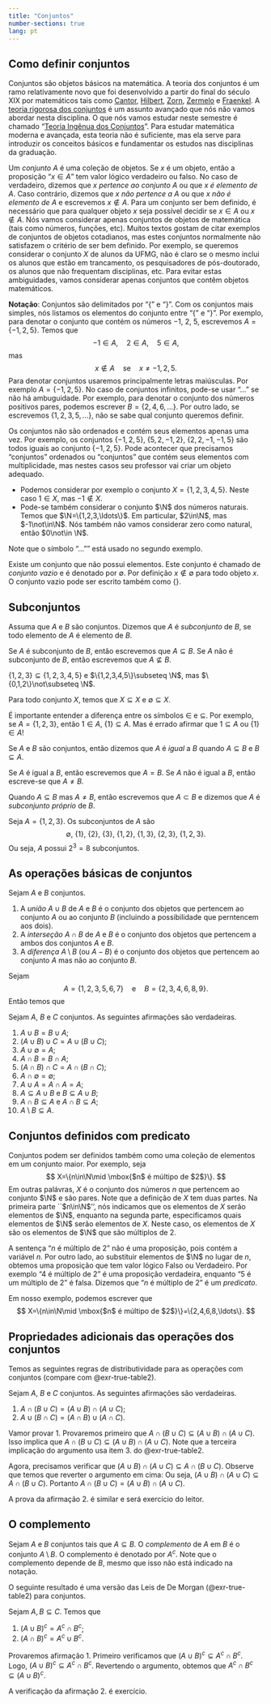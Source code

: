 ```yaml
---
title: "Conjuntos"
number-sections: true 
lang: pt
---
```


## Como definir conjuntos



Conjuntos são objetos básicos na matemática. A teoria dos conjuntos é um ramo relativamente novo que foi desenvolvido a partir do final do século XIX por matemáticos tais como [Cantor](https://pt.wikipedia.org/wiki/Georg_Cantor), [Hilbert](https://pt.wikipedia.org/wiki/David_Hilbert), [Zorn](https://pt.wikipedia.org/wiki/Max_August_Zorn), [Zermelo](https://pt.wikipedia.org/wiki/Ernst_Zermelo) e [Fraenkel](https://pt.wikipedia.org/wiki/Adolf_Abraham_Halevi_Fraenkel). A [teoria rigorosa dos conjuntos](https://pt.wikipedia.org/wiki/Axiomas_de_Zermelo-Fraenkel) é um assunto avançado que nós não vamos abordar nesta disciplina. O que nós vamos estudar neste semestre é chamado "[Teoria Ingênua dos Conjuntos](https://pt.wikipedia.org/wiki/Teoria_ing%C3%AAnua_dos_conjuntos)". Para estudar matemática moderna e avançada, esta teoria não é suficiente, mas ela serve para introduzir os conceitos básicos e fundamentar os estudos nas disciplinas da graduação.

Um *conjunto* $A$ é uma coleção de objetos. Se $x$ é um objeto, então a proposição "$x\in A$" tem valor lógico verdadeiro ou falso. No caso de verdadeiro, dizemos que *$x$ pertence ao conjunto $A$*
ou que *$x$ é elemento de $A$*. Caso contrário,  dizemos que *$x$ não pertence a $A$* ou que *$x$ não é elemento de $A$* e escrevemos $x\not\in A$. Para um conjunto ser bem definido, é necessário que para qualquer objeto $x$ seja possível decidir se $x\in A$ ou $x\not\in A$. Nós vamos considerar apenas conjuntos de objetos de matemática (tais como números, funções, etc). Muitos textos gostam de citar exemplos de conjuntos de objetos cotadianos, mas estes conjuntos normalmente não satisfazem o critério de ser bem definido. Por exemplo, se queremos considerar o conjunto $X$ de alunos da UFMG, não é claro se o mesmo inclui os alunos que estão em trancamento, os pesquisadores de pós-doutorado, os alunos que não frequentam disciplinas, etc. Para evitar estas ambiguidades, vamos considerar apenas conjuntos que contêm objetos matemáticos.

**Notação**: Conjuntos são delimitados por "$\{$" e "$\}$". Com os conjuntos mais simples, nós listamos os elementos do conjunto entre "$\{$" e "$\}$". Por exemplo, para denotar o conjunto que contém os números $-1$, $2$, $5$, escrevemos $A=\{-1,2,5\}$. Temos que 
$$
-1\in A,\quad 2\in A,\quad 5\in A,
$$
mas 
$$
x\not\in A\quad\mbox{se}\quad x\neq -1, 2, 5.
$$
Para denotar conjuntos usaremos principalmente letras maiúsculas. Por exemplo $A=\{-1,2,5\}$. No caso de conjuntos infinitos, pode-se usar "$\ldots$" se não há ambuguidade. Por exemplo, para denotar o conjunto dos números positivos pares, podemos escrever $B=\{2,4,6,\ldots\}$. Por outro lado, se escrevemos $\{1,2,3,5,\ldots\}$, não se sabe qual conjunto queremos definir.  

Os conjuntos não são ordenados e contém seus elementos apenas uma vez. Por exemplo, os conjuntos $\{-1,2,5\}$, $\{5,2,-1,2\}$, $\{2,2,-1,-1,5\}$ são todos iguais ao conjunto $\{-1,2,5\}$. Pode acontecer que precisamos "conjuntos" ordenados ou "conjuntos" que contém seus elementos com multiplicidade, mas nestes casos seu professor vai criar um objeto adequado. 

:::{#exm-conjuntos}
- Podemos considerar por exemplo o conjunto $X=\{1,2,3,4,5\}$. Neste caso $1\in X$, mas $-1\not\in X$. 
- Pode-se também considerar o conjunto $\N$ dos números naturais. Temos que $\N=\{1,2,3,\ldots\}$. Em particular, $2\in\N$, mas $-1\not\in\N$. Nós também não vamos considerar zero como natural, então $0\not\in \N$. 
:::

Note que o símbolo "$\ldots$"" está usado no segundo exemplo. 


Existe um conjunto que não possui elementos. Este conjunto é chamado de *conjunto vazio* e é denotado por $\emptyset$. Por definição $x\not\in \emptyset$ para todo objeto $x$. O conjunto vazio pode ser escrito também como $\{\}$. 

## Subconjuntos

:::{#def-subconjunto}
Assuma que $A$ e $B$ são conjuntos. Dizemos que $A$ é *subconjunto* de $B$, se todo elemento de $A$ é elemento de $B$. 
:::

Se $A$ é subconjunto de $B$, então escrevemos que $A\subseteq B$. Se $A$ não é subconjunto de $B$, então escrevemos que $A\not\subseteq B$. 


:::{#exm-subconjunto}
$\{1,2,3\}\subseteq \{1,2,3,4,5\}$ e 
$\{1,2,3,4,5\}\subseteq \N$, mas $\{0,1,2\}\not\subseteq \N$. 

Para todo conjunto $X$, temos que $X\subseteq X$ e 
$\emptyset\subseteq X$.
:::

:::{#exm-subconjunto1}
É importante entender a diferença entre os símbolos $\in$ e $\subseteq$. Por exemplo, se $A=\{1,2,3\}$, então $1\in A$, $\{1\}\subseteq A$. Mas é errado afirmar que $1\subseteq A$ ou $\{1\}\in A$!
:::

:::{#def-conjunto-equal}
Se $A$ e $B$ são conjuntos, então dizemos que $A$ é *igual* a $B$ quando $A\subseteq B$ e $B\subseteq A$. 
:::

Se $A$ é igual a $B$, então escrevemos que $A=B$. Se $A$ não é igual a $B$, então escreve-se que $A\neq B$. 


Quando $A\subseteq B$ mas $A\neq B$, então escrevemos que $A\subset B$ e dizemos que $A$ é *subconjunto próprio* de $B$. 

:::{#exm-subsets}
Seja $A=\{1,2,3\}$. Os subconjuntos de $A$ são 
$$
\emptyset,\ \{1\},\ \{2\},\ \{3\},\ \{1,2\},\ \{1,3\},\ \{2,3\},\ \{1,2,3\}.
$$
Ou seja, $A$ possui $2^3=8$ subconjuntos.
:::

## As operações básicas de conjuntos

:::{#def-set-operations}
Sejam $A$ e $B$ conjuntos. 

1. A *união* $A\cup B$ de $A$ e $B$ é o conjunto dos objetos que pertencem ao conjunto $A$ ou ao conjunto $B$ (incluindo a possibilidade que perntencem aos dois).
2. A *interseção* $A\cap B$ de $A$ e $B$ é o conjunto dos objetos que pertencem a ambos dos conjuntos $A$ e $B$.
3. A *diferença* $A\setminus B$ (ou $A-B$) é o conjunto dos objetos que pertencem ao conjunto $A$ mas não ao conjunto $B$.  
:::

:::{#exm-set-operations}
Sejam 
$$
A=\{1,2,3,5,6,7\}\quad \mbox{e}\quad B=\{2,3,4,6,8,9\}.
$$
Então temos que 
\begin{align*}
A\cup B &=\{1,2,3,4,5,6,7,8,9\};\\
A\cap B &=\{2,3,6\};\\
A\setminus B&=\{1,5,7\};\\
B\setminus A&=\{4,8,9\}.
\end{align*}
:::

:::{#lem-set-operations}
Sejam $A$, $B$ e $C$ conjuntos. As seguintes afirmações são verdadeiras.

1. $A\cup B=B\cup A$;
2. $(A\cup B)\cup C=A\cup (B\cup C)$;
3. $A\cup\emptyset =A$;
4. $A\cap B=B\cap A$;
5. $(A\cap B)\cap C=A\cap (B\cap C)$;
6. $A\cap\emptyset =\emptyset$;
7. $A\cup A=A\cap A=A$;
7. $A\subseteq A\cup B$ e $B\subseteq A\cup B$;
8. $A\cap B\subseteq A$ e $A\cap B\subseteq A$;
9. $A\setminus B\subseteq A$. 
:::

## Conjuntos definidos com predicato
Conjuntos podem ser definidos também como uma coleção de elementos em um conjunto maior. Por exemplo, seja
$$
    X=\{n\in\N\mid \mbox{$n$ é múltipo de $2$}\}.
$$
Em outras palávras, $X$ é o conjunto dos números $n$ que pertencem ao conjunto $\N$ e são  pares. Note que a definição de $X$ tem duas partes. Na primeira parte ``$n\in\N$'', nós indicamos que os elementos de $X$ serão elementos de $\N$, enquanto na segunda parte, especificamos quais elementos de $\N$ serão elementos de $X$. Neste caso, os elementos de $X$ são os elementos de $\N$ que são múltiplos de $2$.  

A sentença "$n$ é múltiplo de $2$" não é uma proposição, pois contém a variável $n$. Por outro lado, ao substituir elementos de $\N$ no lugar de $n$, obtemos uma proposição que tem valor lógico Falso ou Verdadeiro. Por exemplo "$4$ é múltiplo de $2$" é uma proposição verdadeira, enquanto "$5$ é um múltiplo de $2$" é falsa. Dizemos que  "$n$ é múltiplo de $2$" é um *predicato*.

Em nosso exemplo, podemos escrever que 
$$
    X=\{n\in\N\mid \mbox{$n$ é múltipo de $2$}\}=\{2,4,6,8,\ldots\}.
$$

## Propriedades adicionais das operações dos conjuntos

Temos as seguintes regras de distributividade para as operações com conjuntos (compare com @exr-true-table2).

:::{#lem-props-sets}
Sejam $A$, $B$ e $C$ conjuntos. As seguintes afirmações são verdadeiras.

1. $A\cap (B\cup C)=(A\cup B)\cap (A\cup C)$;
2. $A\cup (B\cap C)=(A\cap B)\cup (A\cap C)$.
:::

:::{.proof}
Vamor provar 1. Provaremos primeiro que $A\cap (B\cup C)\subseteq(A\cup B)\cap (A\cup C)$. 
\begin{align*}
x\in A\cap (B\cup C)&\implies\\ 
x\in A \mbox{ e }x\in B\cup C &\implies\\
x\in A \mbox{ e } (x\in B \mbox{ ou } x\in C)&\implies \\
(x\in A \mbox{ e } x\in B) \mbox{ ou } (x\in A \mbox{ e } x\in C)&\implies \\
x\in A\cap B\mbox{ ou } x\in A\cap C&\implies \\
x\in (A\cap B)\cup (A\cap C)&.
\end{align*}
Isso implica que $A\cap (B\cup C)\subseteq(A\cup B)\cap (A\cup C)$. Note que a terceira implicação do argumento usa item 3. do @exr-true-table2.


Agora, precisamos verificar que $(A\cup B)\cap (A\cup C)\subseteq A\cap (B\cup C)$. Observe que temos que reverter o argumento em cima:
\begin{align*}
x\in (A\cap B)\cup (A\cap C)&\implies \\
x\in A\cap B\mbox{ ou } x\in A\cap C&\implies \\
(x\in A \mbox{ e } x\in B) \mbox{ ou } (x\in A \mbox{ e } x\in C)&\implies \\
x\in A \mbox{ e } (x\in B \mbox{ ou } x\in C)&\implies \\
x\in A \mbox{ e }x\in B\cup C &\implies\\
x\in A\cap (B\cup C)&.
\end{align*}
Ou seja, $(A\cup B)\cap (A\cup C)\subseteq A\cap (B\cup C)$. Portanto $A\cap (B\cup C)=(A\cup B)\cap (A\cup C)$.

A prova da afirmação 2. é similar e será exercício do leitor.
:::

## O complemento

:::{#def-complement}
Sejam $A$ e $B$ conjuntos tais que $A\subseteq B$. O *complemento* de $A$ em $B$ é o conjunto $A\setminus B$.  O complemento é denotado por $A^c$. Note que o complemento depende de $B$, mesmo que isso não está indicado na notação. 
:::

O seguinte resultado é uma versão das Leis de De Morgan (@exr-true-table2) para conjuntos.


:::{#lem-de-morgan}
Sejam $A,B\subseteq C$. Temos que 

1. $(A\cup B)^c=A^c\cap B^c$;
2. $(A\cap B)^c=A^c\cup B^c$.
:::

:::{.proof}
Provaremos afirmação 1. Primeiro verificamos que $(A\cup B)^c\subseteq A^c\cap B^c$. 
\begin{align*}
x\in (A\cup B)^c&\implies \\
x \in C\mbox{ e }x\not \in A\cup B&\implies \\ 
x \in C\mbox{ e } (x\not \in A\mbox{ e } x\not\in B)&\implies \\
(x \in C\mbox{ e } x\not \in A) \mbox{ e } (x\in C\mbox{ e }x\not\in B)&\implies \\
x  \in A^c \mbox{ e } x \in B^c&\implies \\
x  \in A^c\cap B^c.
\end{align*}
Logo, $(A\cup B)^c\subseteq A^c\cap B^c$. Revertendo o argumento, obtemos que $A^c\cap B^c\subseteq (A\cup B)^c$.

A verificação da afirmação 2. é exercício.
:::